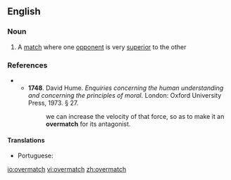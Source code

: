 ==English==

===Noun===
{{en-noun}}

# A [[match]] where one [[opponent]] is very [[superior]] to the other

===References===
** '''1748'''.  David Hume.  ''Enquiries concerning the human understanding and concerning the principles of moral.'' London: Oxford University Press, 1973.  § 27.
**: we can increase the velocity of that force, so as to make it an '''overmatch''' for its antagonist.

====Translations====
{{rfc-level|Translations at L4+ not in L3 POS section}}
{{trans-top|a match}}
* Portuguese: {{t|pt|batalha|f}} {{t|pt|perdida}}
{{trans-mid}}
{{trans-bottom}}

[[io:overmatch]]
[[vi:overmatch]]
[[zh:overmatch]]